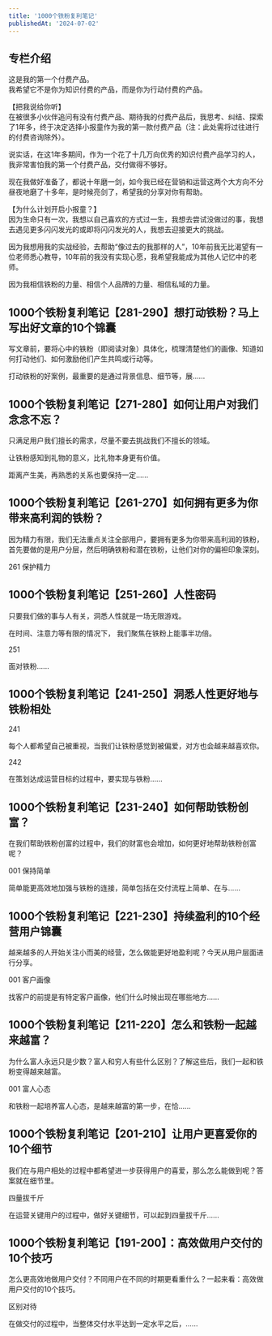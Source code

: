 ```yaml
---
title: '1000个铁粉复利笔记'
publishedAt: '2024-07-02'
---
```


## 专栏介绍

这是我的第一个付费产品。  
我希望它不是你为知识付费的产品，而是你为行动付费的产品。  
  
  
【把我说给你听】  
在被很多小伙伴追问有没有付费产品、期待我的付费产品后，我思考、纠结、探索了1年多，终于决定选择小报童作为我的第一款付费产品（注：此处需将过往进行的付费咨询除外）。  
  
说实话，在这1年多期间，作为一个花了十几万向优秀的知识付费产品学习的人，我非常害怕我的第一个付费产品，交付做得不够好。  
  
现在我做好准备了，都说十年磨一剑，如今我已经在营销和运营这两个大方向不分昼夜地磨了十多年，是时候亮剑了，希望我的分享对你有帮助。  
  
  
  
【为什么计划开启小报童？】  
因为生命只有一次，我想以自己喜欢的方式过一生，我想去尝试没做过的事，我想去遇见更多闪闪发光的或即将闪闪发光的人，我想去迎接更大的挑战。  
  
因为我想用我的实战经验，去帮助“像过去的我那样的人”，10年前我无比渴望有一位老师悉心教导，10年前的我没有实现心愿，我希望我能成为其他人记忆中的老师。  
  
因为我相信铁粉的力量、相信个人品牌的力量、相信私域的力量。

## 1000个铁粉复利笔记【281-290】想打动铁粉？马上写出好文章的10个锦囊
写文章前，要将心中的铁粉（即阅读对象）具体化，梳理清楚他们的画像、知道如何打动他们、如何激励他们产生共鸣或行动等。

打动铁粉的好案例，最重要的是通过背景信息、细节等，展......

## 1000个铁粉复利笔记【271-280】如何让用户对我们念念不忘？
只满足用户我们擅长的需求，尽量不要去挑战我们不擅长的领域。

让铁粉感知到礼物的意义，比礼物本身更有价值。

距离产生美，再熟悉的关系也要保持一定......

## 1000个铁粉复利笔记【261-270】如何拥有更多为你带来高利润的铁粉？
因为精力有限，我们无法重点关注全部用户，要拥有更多为你带来高利润的铁粉，首先要做的是用户分层，然后明确铁粉和潜在铁粉，让他们对你的偏袒印象深刻。

261 保护精力

## 1000个铁粉复利笔记【251-260】人性密码
只要我们做的事与人有关，洞悉人性就是一场无限游戏。

在时间、注意力等有限的情况下， 我们聚焦在铁粉上能事半功倍。

251

面对铁粉......

## 1000个铁粉复利笔记【241-250】洞悉人性更好地与铁粉相处
241

每个人都希望自己被重视，当我们让铁粉感觉到被偏爱，对方也会越来越喜欢你。

242

在策划达成运营目标的过程中，要实现与铁粉......

## 1000个铁粉复利笔记【231-240】如何帮助铁粉创富？
在我们帮助铁粉创富的过程中，我们的财富也会增加，如何更好地帮助铁粉创富呢？

001 保持简单

简单能更高效地加强与铁粉的连接，简单包括在交付流程上简单、在与......

## 1000个铁粉复利笔记【221-230】持续盈利的10个经营用户锦囊
越来越多的人开始关注小而美的经营，怎么做能更好地盈利呢？今天从用户层面进行分享。

001 客户画像

找客户的前提是有特定客户画像，他们什么时候出现在哪些地方......

## 1000个铁粉复利笔记【211-220】怎么和铁粉一起越来越富？
为什么富人永远只是少数？富人和穷人有些什么区别？了解这些后，我们一起和铁粉变得越来越富。

001 富人心态

和铁粉一起培养富人心态，是越来越富的第一步，在恰......

## 1000个铁粉复利笔记【201-210】让用户更喜爱你的10个细节
我们在与用户相处的过程中都希望进一步获得用户的喜爱，那么怎么能做到呢？答案就在细节里。

四量拔千斤

在运营关键用户的过程中，做好关键细节，可以起到四量拔千斤......

## 1000个铁粉复利笔记【191-200】：高效做用户交付的10个技巧
怎么更高效地做用户交付？不同用户在不同的时期更看重什么？一起来看：高效做用户交付的10个技巧。

区别对待

在做交付的过程中，当整体交付水平达到一定水平之后，......

